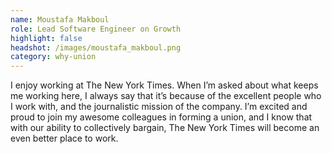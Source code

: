 ```yaml
---
name: Moustafa Makboul
role: Lead Software Engineer on Growth
highlight: false
headshot: /images/moustafa_makboul.png
category: why-union
---
```

I enjoy working at The New York Times. When I’m asked about what keeps me working here, I always say that it’s because of the excellent people who I work with, and the journalistic mission of the company. I’m excited and proud to join my awesome colleagues in forming a union, and I know that with our ability to collectively bargain, The New York Times will become an even better place to work.
